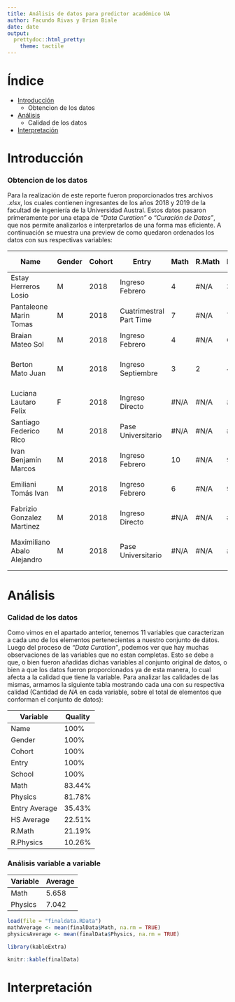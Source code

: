 ---
title: Análisis de datos para predictor académico UA
author: Facundo Rivas y Brian Biale
date: date
output:
  prettydoc::html_pretty:
    theme: tactile
---

# Índice {#Indice .unnumbered}
* [Introducción](#Indice)
  * Obtencion de los datos
* [Análisis](#Analisis)
  * Calidad de los datos
* [Interpretación](#Interpretacion)


# Introducción {#Introduccion .unnumbered}
### Obtencion de los datos
Para la realización de este reporte fueron proporcionados tres archivos *.xlsx*, los cuales contienen ingresantes de los años 2018 y 2019 de la facultad de ingeniería de la Universidad Austral. Estos datos pasaron primeramente por una etapa de *"Data Curation"* o *"Curación de Datos"*, que nos permite analizarlos e interpretarlos de una forma mas eficiente. A continuación se muestra una preview de como quedaron ordenados los datos con sus respectivas variables:


| Name                        | Gender | Cohort | Entry                   | Math | R.Math | Physics | R.Physics | Entry Average | HS Average | School                           |
|-----------------------------|--------|--------|-------------------------|------|--------|---------|-----------|---------------|------------|----------------------------------|
| Estay Herreros Losio        | M      | 2018   | Ingreso Febrero         | 4    | #N/A   | 3       | 4         | #N/A          | #N/A       | Sworn College (Moreno)           |
| Pantaleone Marin Tomas      | M      | 2018   | Cuatrimestral Part Time | 7    | #N/A   | 7       | #N/A      | #N/A          | #N/A       | Instituto San José               |
| Braian Mateo Sol            | M      | 2018   | Ingreso Febrero         | 4    | #N/A   | 6       | #N/A      | 5             | #N/A       | Instituto San José               |
| Berton Mato Juan            | M      | 2018   | Ingreso Septiembre      | 3    | 2      | 4       | #N/A      | #N/A          | #N/A       | Santa Soledad Torres Acosta      |
| Luciana Lautaro Felix       | F      | 2018   | Ingreso Directo         | #N/A | #N/A   | #N/A    | #N/A      | #N/A          | #N/A       | Northlands (Nordelta)            |
| Santiago Federico Rico      | M      | 2018   | Pase Universitario      | #N/A | #N/A   | #N/A    | #N/A      | #N/A          | #N/A       | Bedes Grammar School             |
| Ivan Benjamín Marcos        | M      | 2018   | Ingreso Febrero         | 10   | #N/A   | 9       | #N/A      | #N/A          | #N/A       | Cardenal Pironio                 |
| Emiliani Tomás Ivan         | M      | 2018   | Ingreso Febrero         | 6    | #N/A   | 9       | #N/A      | 7             | #N/A       | Lord Byron School (Peru)         |
| Fabrizio Gonzalez Martinez  | M      | 2018   | Ingreso Directo         | #N/A | #N/A   | #N/A    | #N/A      | #N/A          | #N/A       | Los Molinos                      |
| Maximiliano Abalo Alejandro | M      | 2018   | Pase Universitario      | #N/A | #N/A   | #N/A    | #N/A      | #N/A          | #N/A       | Colegio Peruano Britanico (Peru) |


# Análisis {#Analisis .unnumbered}

### Calidad de los datos
Como vimos en el apartado anterior, tenemos 11 variables que caracterizan a cada uno de los elementos pertenecientes a nuestro conjunto de datos. Luego del proceso de *"Data Curation"*, podemos ver que hay muchas observaciones de las variables que no estan completas. Esto se debe a que, o bien fueron añadidas dichas variables al conjunto original de datos, o bien a que los datos fueron proporcionados ya de esta manera, lo cual afecta a la calidad que tiene la variable. Para analizar las calidades de las mismas, armamos la siguiente tabla mostrando cada una con su respectiva calidad (Cantidad de *NA* en cada variable, sobre el total de elementos que conforman el conjunto de datos):

| Variable      | Quality |
|---------------|---------|
| Name          | 100%    |
| Gender        | 100%    |
| Cohort        | 100%    |
| Entry         | 100%    |
| School        | 100%    |
| Math          | 83.44%  |
| Physics       | 81.78%  |
| Entry Average | 35.43%  |
| HS Average    | 22.51%  |
| R.Math        | 21.19%  |
| R.Physics     | 10.26%  |

### Análisis variable a variable

|  Variable | Average |
|-----------|---------|
| Math      | 5.658   |
| Physics   | 7.042   |



```{r}
load(file = "finaldata.RData")
mathAverage <- mean(finalData$Math, na.rm = TRUE)
physicsAverage <- mean(finalData$Physics, na.rm = TRUE)

library(kableExtra)

knitr::kable(finalData)
```
# Interpretación {#Interpretacion .unnumbered} 
